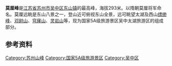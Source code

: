 '''莫厘峰'''是[[江苏省|江苏省]][[苏州市|苏州市]][[吴中区|吴中区]][[东山镇_(苏州市)|东山镇]]的最高峰，海拔293米。以隋朝莫厘将军命名。莫厘远眺是东山八景之一，登山近可俯视东山全景，远可眺望太湖及西山[[缥缈峰|缥缈峰]]、[[邓尉山|邓尉山]]、[[穹窿山|穹窿山]]、[[灵岩山|灵岩山]]等，现为国家5A级旅游景区吴中太湖旅游区的组成部分。

==参考资料==
{{reflist}}

{{Suzhou-stub}}

[[Category:苏州山峰|Category:苏州山峰]]
[[Category:国家5A级旅游景区|Category:国家5A级旅游景区]]
[[Category:吴中区|Category:吴中区]]